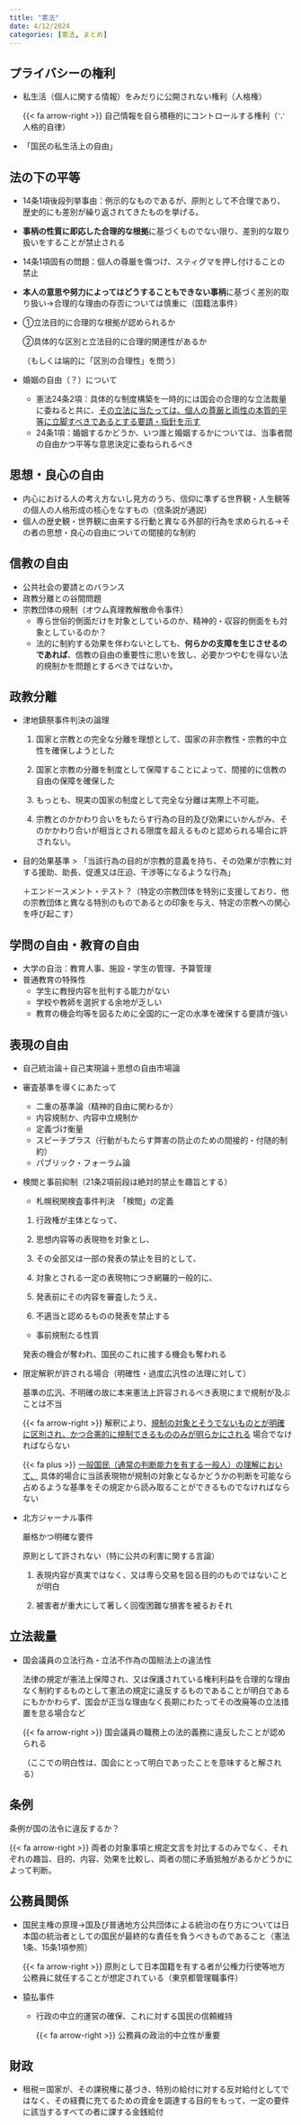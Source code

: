 ```yaml
---
title: "憲法"
date: 4/12/2024
categories: [憲法, まとめ]
---
```


## プライバシーの権利

* 私生活（個人に関する情報）をみだりに公開されない権利（人格権）

    [{{< fa arrow-right >}}]{.color-minty} 自己情報を自ら積極的にコントロールする権利（∵人格的自律）
+ 「国民の私生活上の自由」

## 法の下の平等

* 14条1項後段列挙事由：例示的なものであるが、原則として不合理であり、歴史的にも差別が繰り返されてきたものを挙げる。
* **事柄の性質に即応した合理的な根拠**に基づくものでない限り、差別的な取り扱いをすることが禁止される
* 14条1項固有の問題：個人の尊厳を傷つけ、スティグマを押し付けることの禁止
* **本人の意思や努力によってはどうすることもできない事柄**に基づく差別的取り扱い→合理的な理由の存否については慎重に（国籍法事件）
* ①立法目的に合理的な根拠が認められるか

    ②具体的な区別と立法目的に合理的関連性があるか

    （もしくは端的に「区別の合理性」を問う）
* 婚姻の自由（？）について
    * 憲法24条2項：具体的な制度構築を一時的には国会の合理的な立法裁量に委ねると共に、[その立法に当たっては、個人の尊厳と両性の本質的平等に立脚すべきであるとする要請・指針を示す]{.underline}
    * 24条1項：婚姻するかどうか、いつ誰と婚姻するかについては、当事者間の自由かつ平等な意思決定に委ねられるべき

## 思想・良心の自由

* 内心における人の考え方ないし見方のうち、信仰に準ずる世界観・人生観等の個人の人格形成の核心をなすもの（信条説が通説）
* 個人の歴史観・世界観に由来する行動と異なる外部的行為を求められる→その者の思想・良心の自由についての間接的な制約

## 信教の自由

* 公共社会の要請とのバランス
* 政教分離との谷間問題
* 宗教団体の規制（オウム真理教解散命令事件）
    * 専ら世俗的側面だけを対象としているのか、精神的・収容的側面をも対象としているのか？
    * 法的に制約する効果を伴わないとしても、**何らかの支障を生じさせるのであれば**、信教の自由の重要性に思いを致し、必要かつやむを得ない法的規制かを問題とするべきではないか。

## 政教分離

* 津地鎮祭事件判決の論理

    1. 国家と宗教との完全な分離を理想として、国家の非宗教性・宗教的中立性を確保しようとした

    2. 国家と宗教の分離を制度として保障することによって、間接的に信教の自由の保障を確保した
    3. もっとも、現実の国家の制度として完全な分離は実際上不可能。
    4. 宗教とのかかわり合いをもたらす行為の目的及び効果にいかんがみ、そのかかわり合いが相当とされる限度を超えるものと認められる場合に許されない。
* 目的効果基準
    > 「当該行為の目的が宗教的意義を持ち、その効果が宗教に対する援助、助長、促進又は圧迫、干渉等になるような行為」

    ＋エンドースメント・テスト？（特定の宗教団体を特別に支援しており、他の宗教団体と異なる特別のものであるとの印象を与え、特定の宗教への関心を呼び起こす）

## 学問の自由・教育の自由

* 大学の自治：教育人事、施設・学生の管理、予算管理
* 普通教育の特殊性
    * 学生に教授内容を批判する能力がない
    * 学校や教師を選択する余地が乏しい
    * 教育の機会均等を図るために全国的に一定の水準を確保する要請が強い

## 表現の自由

* 自己統治論＋自己実現論＋思想の自由市場論
* 審査基準を導くにあたって
    * 二重の基準論（精神的自由に関わるか）
    * 内容規制か、内容中立規制か
    * 定義づけ衡量
    * スピーチプラス（行動がもたらす弊害の防止のための間接的・付随的制約）
    * パブリック・フォーラム論
* 検閲と事前抑制（21条2項前段は絶対的禁止を趣旨とする）
    * 札幌税関検査事件判決　「検閲」の定義

    1. 行政権が主体となって、

    2. 思想内容等の表現物を対象とし、
    
    3. その全部又は一部の発表の禁止を目的として、
    
    4. 対象とされる一定の表現物につき網羅的一般的に、
    
    5. 発表前にその内容を審査したうえ、
    
    6. 不適当と認めるものの発表を禁止する
    
    * 事前規制たる性質
    
    発表の機会が奪われ、国民のこれに接する機会も奪われる

* 限定解釈が許される場合（明確性・過度広汎性の法理に対して）

    基準の広汎、不明確の故に本来憲法上許容されるべき表現にまで規制が及ぶことは不当

    [{{< fa arrow-right >}}]{.color-minty} 解釈により、[規制の対象とそうでないものとが明確に区別され、かつ合憲的に規制できるもののみが明らかにされる]{.underline} 場合でなければならない

    [{{< fa plus >}}]{.color-minty} [一般国民（通常の判断能力を有する一般人）の理解において、]{.underline} 具体的場合に当該表現物が規制の対象となるかどうかの判断を可能なら占めるような基準をその規定から読み取ることができるものでなければならない

* 北方ジャーナル事件

    厳格かつ明確な要件

    原則として許されない（特に公共の利害に関する言論）

    1. 表現内容が真実ではなく、又は専ら交易を図る目的のものではないことが明白

    2. 被害者が重大にして著しく回復困難な損害を被るおそれ

## 立法裁量

* 国会議員の立法行為・立法不作為の国賠法上の違法性

    法律の規定が憲法上保障され、又は保護されている権利利益を合理的な理由なく制約するものとして憲法の規定に違反するものであることが明白であるにもかかわらず、国会が正当な理由なく長期にわたってその改廃等の立法措置を怠る場合など

    [{{< fa arrow-right >}}]{.color-minty} 国会議員の職務上の法的義務に違反したことが認められる

    （ここでの明白性は、国会にとって明白であったことを意味すると解される）

## 条例

条例が国の法令に違反するか？

[{{< fa arrow-right >}}]{.color-minty} 両者の対象事項と規定文言を対比するのみでなく、それぞれの趣旨、目的、内容、効果を比較し、両者の間に矛盾抵触があるかどうかによって判断。

## 公務員関係

* 国民主権の原理→国及び普通地方公共団体による統治の在り方については日本国の統治者としての国民が最終的な責任を負うべきものであること（憲法1条、15条1項参照）

    [{{< fa arrow-right >}}]{.color-minty} 原則として日本国籍を有する者が公権力行使等地方公務員に就任することが想定されている（東京都管理職事件）
* 猿払事件
    * 行政の中立的運営の確保、これに対する国民の信頼維持
    
        [{{< fa arrow-right >}}]{.color-minty} 公務員の政治的中立性が重要

## 財政

* 租税＝国家が、その課税権に基づき、特別の給付に対する反対給付としてではなく、その経費に充てるための資金を調達する目的をもって、一定の要件に該当するすべての者に課する金銭給付
